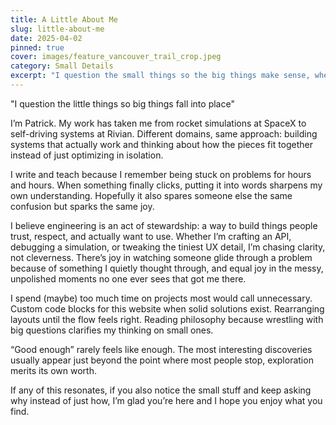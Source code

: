 ```yaml
---
title: A Little About Me
slug: little-about-me
date: 2025-04-02
pinned: true
cover: images/feature_vancouver_trail_crop.jpeg
category: Small Details
excerpt: "I question the small things so the big things make sense, whether in code, design, or daily life."
---
```


<div class="italic text-[1.5em] font-bold">
  <p class="mt-0">"I question the little things so big things fall into place"</p>
</div>

I’m Patrick. My work has taken me from rocket simulations at SpaceX to self-driving systems at Rivian. Different domains, same approach: building systems that actually work and thinking about how the pieces fit together instead of just optimizing in isolation.

I write and teach because I remember being stuck on problems for hours and hours. When something finally clicks, putting it into words sharpens my own understanding. Hopefully it also spares someone else the same confusion but sparks the same joy.

I believe engineering is an act of stewardship: a way to build things people trust, respect, and actually want to use. Whether I’m crafting an API, debugging a simulation, or tweaking the tiniest UX detail, I’m chasing clarity, not cleverness. There’s joy in watching someone glide through a problem because of something I quietly thought through, and equal joy in the messy, unpolished moments no one ever sees that got me there.

I spend (maybe) too much time on projects most would call unnecessary. Custom code blocks for this website when solid solutions exist. Rearranging layouts until the flow feels right. Reading philosophy because wrestling with big questions clarifies my thinking on small ones.

“Good enough” rarely feels like enough. The most interesting discoveries usually appear just beyond the point where most people stop, exploration merits its own worth.

If any of this resonates, if you also notice the small stuff and keep asking why instead of just how, I’m glad you’re here and I hope you enjoy what you find.
